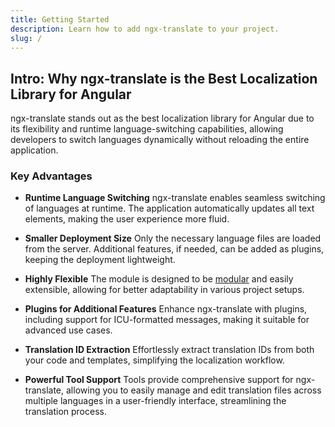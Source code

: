 ```yaml
---
title: Getting Started
description: Learn how to add ngx-translate to your project.
slug: /
---
```



## Intro: Why ngx-translate is the Best Localization Library for Angular

ngx-translate stands out as the best localization library for Angular due to its flexibility and runtime language-switching capabilities, allowing developers to switch languages dynamically without reloading the entire application.

### Key Advantages

- **Runtime Language Switching**
ngx-translate enables seamless switching of languages at runtime. The application automatically updates all text elements, making the user experience more fluid.

- **Smaller Deployment Size**
Only the necessary language files are loaded from the server. Additional features, if needed, can be added as plugins, keeping the deployment lightweight.

- **Highly Flexible**
The module is designed to be [modular](/reference/concepts) and easily extensible, allowing for better adaptability in various project setups.

- **Plugins for Additional Features**
Enhance ngx-translate with plugins, including support for ICU-formatted messages, making it suitable for advanced use cases.

- **Translation ID Extraction**
Effortlessly extract translation IDs from both your code and templates, simplifying the localization workflow.

- **Powerful Tool Support**
Tools provide comprehensive support for ngx-translate, allowing you to easily manage and edit translation files across multiple languages in a
user-friendly interface, streamlining the translation process.
